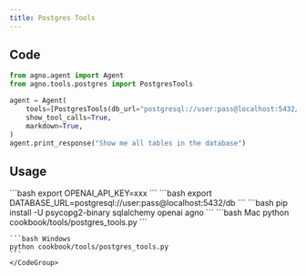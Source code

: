 ```yaml
---
title: Postgres Tools
---
```


## Code

```python cookbook/tools/postgres_tools.py
from agno.agent import Agent
from agno.tools.postgres import PostgresTools

agent = Agent(
    tools=[PostgresTools(db_url="postgresql://user:pass@localhost:5432/db")],
    show_tool_calls=True,
    markdown=True,
)
agent.print_response("Show me all tables in the database")
```

## Usage

<Steps>
  <Snippet file="create-venv-step.mdx" />

  <Step title="Set your API key">
    ```bash
    export OPENAI_API_KEY=xxx
    ```
  </Step>

  <Step title="Set your database URL">
    ```bash
    export DATABASE_URL=postgresql://user:pass@localhost:5432/db
    ```
  </Step>

  <Step title="Install libraries">
    ```bash
    pip install -U psycopg2-binary sqlalchemy openai agno
    ```
  </Step>

  <Step title="Run Agent">
    <CodeGroup>
    ```bash Mac
    python cookbook/tools/postgres_tools.py
    ```

    ```bash Windows
    python cookbook/tools/postgres_tools.py
    ```
    </CodeGroup>
  </Step>
</Steps>